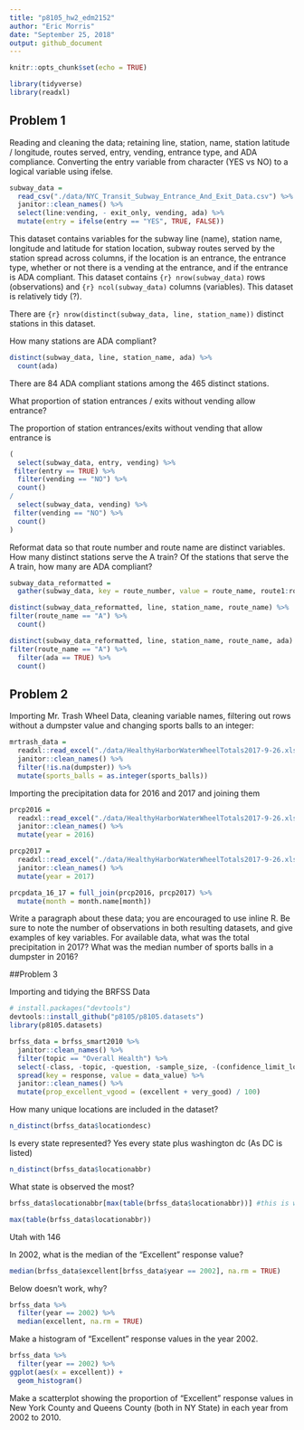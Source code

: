 ```yaml
---
title: "p8105_hw2_edm2152"
author: "Eric Morris"
date: "September 25, 2018"
output: github_document
---
```


```r
knitr::opts_chunk$set(echo = TRUE)

library(tidyverse)
library(readxl)

```

## Problem 1

Reading and cleaning the data; retaining line, station, name, station latitude / longitude, routes served, entry, vending, entrance type, and ADA compliance. Converting the entry variable from character (YES vs NO) to a logical variable using ifelse. 

```r
subway_data = 
  read_csv("./data/NYC_Transit_Subway_Entrance_And_Exit_Data.csv") %>% 
  janitor::clean_names() %>% 
  select(line:vending, - exit_only, vending, ada) %>% 
  mutate(entry = ifelse(entry == "YES", TRUE, FALSE))
```

This dataset contains variables for the subway line (name), station name, longitude and latitude for station location, subway routes served by the station spread across columns, if the location is an entrance, the entrance type, whether or not there is a vending at the entrance, and if the entrance is ADA compliant. This dataset contains `{r} nrow(subway_data)` rows (observations) and `{r} ncol(subway_data)` columns (variables). This dataset is relatively tidy (?). 

There are `{r} nrow(distinct(subway_data, line, station_name))` distinct stations in this dataset. 

How many stations are ADA compliant?

```r
distinct(subway_data, line, station_name, ada) %>% 
  count(ada)
```

There are 84 ADA compliant stations among the 465 distinct stations. 

What proportion of station entrances / exits without vending allow entrance?

The proportion of station entrances/exits without vending that allow entrance is 
```r
(
  select(subway_data, entry, vending) %>% 
 filter(entry == TRUE) %>% 
  filter(vending == "NO") %>% 
  count()
/
  select(subway_data, vending) %>% 
 filter(vending == "NO") %>% 
  count()
)
```

Reformat data so that route number and route name are distinct variables. How many distinct stations serve the A train? Of the stations that serve the A train, how many are ADA compliant?

```r
subway_data_reformatted = 
  gather(subway_data, key = route_number, value = route_name, route1:route11)
```

```r
distinct(subway_data_reformatted, line, station_name, route_name) %>% 
filter(route_name == "A") %>% 
  count()

distinct(subway_data_reformatted, line, station_name, route_name, ada) %>% 
filter(route_name == "A") %>% 
  filter(ada == TRUE) %>% 
  count()
```



## Problem 2

Importing Mr. Trash Wheel Data, cleaning variable names, filtering out rows without a dumpster value and changing sports balls to an integer: 

```r
mrtrash_data = 
  readxl::read_excel("./data/HealthyHarborWaterWheelTotals2017-9-26.xlsx", sheet = "Mr. Trash Wheel", range = "A2:N256") %>% 
  janitor::clean_names() %>% 
  filter(!is.na(dumpster)) %>% 
  mutate(sports_balls = as.integer(sports_balls))
```

Importing the precipitation data for 2016 and 2017 and joining them 

```r
prcp2016 = 
  readxl::read_excel("./data/HealthyHarborWaterWheelTotals2017-9-26.xlsx", sheet = "2016 Precipitation", range = "A2:B14") %>% 
  janitor::clean_names() %>% 
  mutate(year = 2016)

prcp2017 = 
  readxl::read_excel("./data/HealthyHarborWaterWheelTotals2017-9-26.xlsx", sheet = "2017 Precipitation", range = "A2:B10") %>%
  janitor::clean_names() %>% 
  mutate(year = 2017)

prcpdata_16_17 = full_join(prcp2016, prcp2017) %>% 
  mutate(month = month.name[month])
```

Write a paragraph about these data; you are encouraged to use inline R. Be sure to note the number of observations in both resulting datasets, and give examples of key variables. For available data, what was the total precipitation in 2017? What was the median number of sports balls in a dumpster in 2016?

##Problem 3

Importing and tidying the BRFSS Data

```r
# install.packages("devtools")
devtools::install_github("p8105/p8105.datasets")
library(p8105.datasets)

brfss_data = brfss_smart2010 %>% 
  janitor::clean_names() %>% 
  filter(topic == "Overall Health") %>% 
  select(-class, -topic, -question, -sample_size, -(confidence_limit_low:geo_location)) %>% 
  spread(key = response, value = data_value) %>% 
  janitor::clean_names() %>% 
  mutate(prop_excellent_vgood = (excellent + very_good) / 100)
```

How many unique locations are included in the dataset? 

```r
n_distinct(brfss_data$locationdesc)
```

Is every state represented? 
Yes every state plus washington dc (As DC is listed)
```r
n_distinct(brfss_data$locationabbr)
```


What state is observed the most?

```r
brfss_data$locationabbr[max(table(brfss_data$locationabbr))] #this is wrong? shows UT

max(table(brfss_data$locationabbr))


```

Utah with 146

In 2002, what is the median of the “Excellent” response value?

```r
median(brfss_data$excellent[brfss_data$year == 2002], na.rm = TRUE)
```

Below doesn't work, why? 
```r
brfss_data %>% 
  filter(year == 2002) %>% 
  median(excellent, na.rm = TRUE)
```


Make a histogram of “Excellent” response values in the year 2002.

```r
brfss_data %>% 
  filter(year == 2002) %>% 
ggplot(aes(x = excellent)) + 
  geom_histogram()
```

Make a scatterplot showing the proportion of “Excellent” response values in New York County and Queens County (both in NY State) in each year from 2002 to 2010.